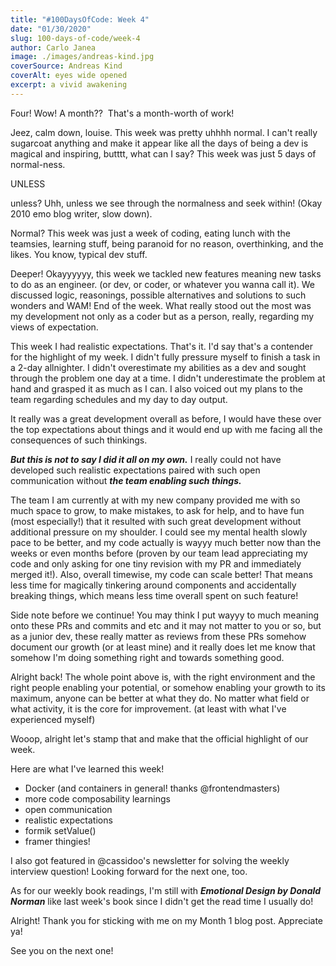 ```yaml
---
title: "#100DaysOfCode: Week 4"
date: "01/30/2020"
slug: 100-days-of-code/week-4
author: Carlo Janea
image: ./images/andreas-kind.jpg
coverSource: Andreas Kind
coverAlt: eyes wide opened
excerpt: a vivid awakening
---
```


Four! Wow! A month??  That's a month-worth of work!

Jeez, calm down, louise. This week was pretty uhhhh normal. I can't really sugarcoat anything and make it appear like all the days of being a dev is magical and inspiring, butttt, what can I say? This week was just 5 days of normal-ness.

UNLESS

unless? Uhh, unless we see through the normalness and seek within! (Okay 2010 emo blog writer, slow down).

Normal? This week was just a week of coding, eating lunch with the teamsies, learning stuff, being paranoid for no reason, overthinking, and the likes. You know, typical dev stuff.

Deeper! Okayyyyyy, this week we tackled new features meaning new tasks to do as an engineer. (or dev, or coder, or whatever you wanna call it). We discussed logic, reasonings, possible alternatives and solutions to such wonders and WAM! End of the week. What really stood out the most was my development not only as a coder but as a person, really, regarding my views of expectation.

This week I had realistic expectations. That's it. I'd say that's a contender for the highlight of my week. I didn't fully pressure myself to finish a task in a 2-day allnighter. I didn't overestimate my abilities as a dev and sought through the problem one day at a time. I didn't underestimate the problem at hand and grasped it as much as I can. I also voiced out my plans to the team regarding schedules and my day to day output.

It really was a great development overall as before, I would have these over the top expectations about things and it would end up with me facing all the consequences of such thinkings.

**_But this is not to say I did it all on my own._** I really could not have developed such realistic expectations paired with such open communication without **_the team enabling such things._**

The team I am currently at with my new company provided me with so much space to grow, to make mistakes, to ask for help, and to have fun (most especially!) that it resulted with such great development without additional pressure on my shoulder. I could see my mental health slowly pace to be better, and my code actually is wayyy much better now than the weeks or even months before (proven by our team lead appreciating my code and only asking for one tiny revision with my PR and immediately merged it!). Also, overall timewise, my code can scale better! That means less time for magically tinkering around components and accidentally breaking things, which means less time overall spent on such feature!

Side note before we continue! You may think I put wayyy to much meaning onto these PRs and commits and etc and it may not matter to you or so, but as a junior dev, these really matter as reviews from these PRs somehow document our growth (or at least mine) and it really does let me know that somehow I'm doing something right and towards something good.

Alright back! The whole point above is, with the right environment and the right people enabling your potential, or somehow enabling your growth to its maximum, anyone can be better at what they do. No matter what field or what activity, it is the core for improvement. (at least with what I've experienced myself)

Wooop, alright let's stamp that and make that the official highlight of our week.

Here are what I've learned this week!

- Docker (and containers in general! thanks @frontendmasters)
- more code composability learnings
- open communication
- realistic expectations
- formik setValue()
- framer thingies!

I also got featured in @cassidoo's newsletter for solving the weekly interview question! Looking forward for the next one, too.

As for our weekly book readings, I'm still with **_Emotional Design by Donald Norman_** like last week's book since I didn't get the read time I usually do!

Alright! Thank you for sticking with me on my Month 1 blog post. Appreciate ya!

See you on the next one!
